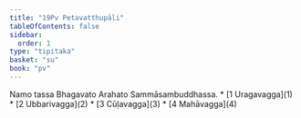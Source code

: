 ```yaml
---
title: "19Pv Petavatthupāḷi"
tableOfContents: false
sidebar:
  order: 1
type: "tipitaka"
basket: "su"
book: "pv"
---
```


<Paragraph number="1" type="center" book="pv">
Namo tassa Bhagavato Arahato Sammāsambuddhassa.

</Paragraph>

<TableOfContents book="pv" section="19">
* [1 Uragavagga](1)
* [2 Ubbarivagga](2)
* [3 Cūḷavagga](3)
* [4 Mahāvagga](4)
</TableOfContents>
